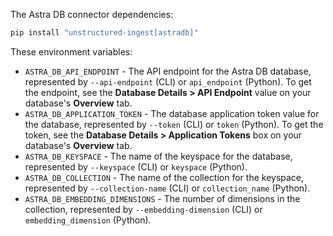 The Astra DB connector dependencies:

```bash CLI, Python
pip install "unstructured-ingest[astradb]"
```


<AdditionalIngestDependencies />

These environment variables:

- `ASTRA_DB_API_ENDPOINT` - The API endpoint for the Astra DB database, represented by `--api-endpoint` (CLI) or `api_endpoint` (Python). To get the endpoint, see the **Database Details > API Endpoint** value on your database's **Overview** tab.
- `ASTRA_DB_APPLICATION_TOKEN` - The database application token value for the database, represented by `--token` (CLI) or `token` (Python). To get the token, see the **Database Details > Application Tokens** box on your database's **Overview** tab.
- `ASTRA_DB_KEYSPACE` - The name of the keyspace for the database, represented by `--keyspace` (CLI) or `keyspace` (Python).
- `ASTRA_DB_COLLECTION` - The name of the collection for the keyspace, represented by `--collection-name` (CLI) or `collection_name` (Python). 
- `ASTRA_DB_EMBEDDING_DIMENSIONS` - The number of dimensions in the collection, represented by `--embedding-dimension` (CLI) or `embedding_dimension` (Python).